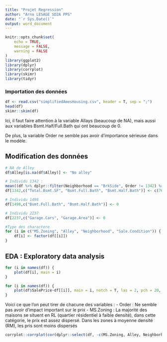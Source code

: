 ---
title: "Projet Regression"
author: "Arno LESAGE SD2A PPS"
date: "`r Sys.Date()`"
output: word_document
---

```{r setup, include=FALSE}
knitr::opts_chunk$set(
	echo = TRUE,
	message = FALSE,
	warning = FALSE
)
library(ggplot2)
library(dplyr)
library(corrplot)
library(skimr)
library(tidyr)
```

### Importation des données

```{r echo=FALSE}
df <- read.csv("simplifiedAmesHousing.csv", header = T, sep = ";")
head(df)
skimr::skim(df)
```
Ici, il faut faire attention à la variable Allays (beaucoup de NA), mais aussi aux variables Bsmt.Half/Full.Bath qui ont beaucoup de 0.

De plus, la variable Order ne semble pas avoir d'importance sérieuse dans le modèle.

## Modification des données
```{r}
# NA de Alley
df$Alley[is.na(df$Alley)] <- "No alley"

# Individu 1342 :
mean((df %>% dplyr::filter(Neighborhood == "BrkSide", Order != 1342) %>% select(Total.Bsmt.SF))[["Total.Bsmt.SF"]]) #763.8972 #Moyenne de la surface du sous sol dans le quartier
df[1342,c("Total.Bsmt.SF", "Bsmt.Full.Bath", "Bsmt.Half.Bath")] <- c(763.8972, 0, 0)

# Individu 1498
df[1498,c("Bsmt.Full.Bath", "Bsmt.Half.Bath")] <- 0

# Individu 2237
df[2237,c("Garage.Cars", "Garage.Area")] <- 0

#Type des charactere 
for (i in c("MS.Zoning", "Alley", "Neighborhood", "Sale.Condition")) {
    df[i] <- factor(df[[i]])
}
```

## EDA : Exploratory data analysis
```{r}
for (i in names(df)) {
    plot(df[i], main = i)
}
```
```{r}
for (i in names(df)) {
    plot(df$SalePrice~df[[i]], main = i, notch = T, las = 2, pch = 20, varwidth = T)
}
```
Voici ce que l'on peut tirer de chacune des variables :
- Order : Ne semble pas avoir d'impact important sur le prix
- MS.Zoning : La majorité des maisons se situent en RL (quartier résidentiel à faible densité), dans cette catégorie, le prix est assez dispersé. Dans les zones à moyenne densité (RM), les pris sont moins dispersés 

```{r}
corrplot::corrplot(cor(dplyr::select(df, -c(MS.Zoning, Alley, Neighborhood, Sale.Condition, ))), method = "shade")
```
